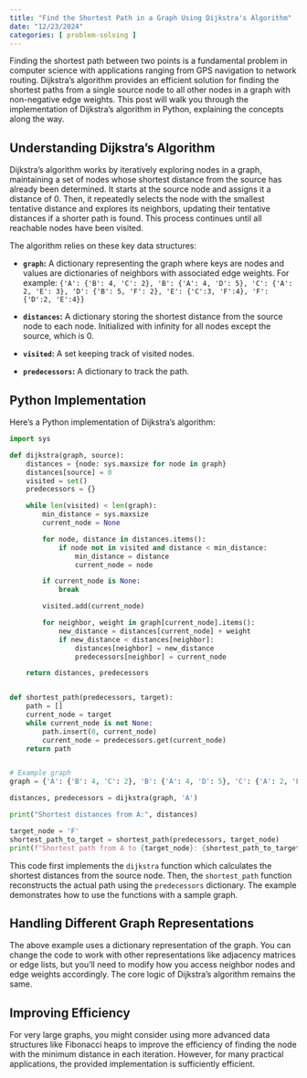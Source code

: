 ```yaml
---
title: "Find the Shortest Path in a Graph Using Dijkstra's Algorithm"
date: "12/23/2024"
categories: [ problem-solving ]
---
```


Finding the shortest path between two points is a fundamental problem in computer science with applications ranging from GPS navigation to network routing. Dijkstra's algorithm provides an efficient solution for finding the shortest paths from a single source node to all other nodes in a graph with non-negative edge weights.  This post will walk you through the implementation of Dijkstra's algorithm in Python, explaining the concepts along the way.

## Understanding Dijkstra's Algorithm

Dijkstra's algorithm works by iteratively exploring nodes in a graph, maintaining a set of nodes whose shortest distance from the source has already been determined.  It starts at the source node and assigns it a distance of 0.  Then, it repeatedly selects the node with the smallest tentative distance and explores its neighbors, updating their tentative distances if a shorter path is found. This process continues until all reachable nodes have been visited.

The algorithm relies on these key data structures:

* **`graph`:** A dictionary representing the graph where keys are nodes and values are dictionaries of neighbors with associated edge weights.  For example:  `{'A': {'B': 4, 'C': 2}, 'B': {'A': 4, 'D': 5}, 'C': {'A': 2, 'E': 3}, 'D': {'B': 5, 'F': 2}, 'E': {'C':3, 'F':4}, 'F': {'D':2, 'E':4}}`

* **`distances`:** A dictionary storing the shortest distance from the source node to each node. Initialized with infinity for all nodes except the source, which is 0.

* **`visited`:** A set keeping track of visited nodes.

* **`predecessors`:** A dictionary to track the path.


## Python Implementation

Here's a Python implementation of Dijkstra's algorithm:

```python
import sys

def dijkstra(graph, source):
    distances = {node: sys.maxsize for node in graph}
    distances[source] = 0
    visited = set()
    predecessors = {}

    while len(visited) < len(graph):
        min_distance = sys.maxsize
        current_node = None

        for node, distance in distances.items():
            if node not in visited and distance < min_distance:
                min_distance = distance
                current_node = node

        if current_node is None:
            break

        visited.add(current_node)

        for neighbor, weight in graph[current_node].items():
            new_distance = distances[current_node] + weight
            if new_distance < distances[neighbor]:
                distances[neighbor] = new_distance
                predecessors[neighbor] = current_node

    return distances, predecessors


def shortest_path(predecessors, target):
    path = []
    current_node = target
    while current_node is not None:
        path.insert(0, current_node)
        current_node = predecessors.get(current_node)
    return path


# Example graph
graph = {'A': {'B': 4, 'C': 2}, 'B': {'A': 4, 'D': 5}, 'C': {'A': 2, 'E': 3}, 'D': {'B': 5, 'F': 2}, 'E': {'C':3, 'F':4}, 'F': {'D':2, 'E':4}}

distances, predecessors = dijkstra(graph, 'A')

print("Shortest distances from A:", distances)

target_node = 'F'
shortest_path_to_target = shortest_path(predecessors, target_node)
print(f"Shortest path from A to {target_node}: {shortest_path_to_target}")

```

This code first implements the `dijkstra` function which calculates the shortest distances from the source node. Then, the `shortest_path` function reconstructs the actual path using the `predecessors` dictionary.  The example demonstrates how to use the functions with a sample graph.


## Handling Different Graph Representations

The above example uses a dictionary representation of the graph. You can change the code to work with other representations like adjacency matrices or edge lists, but you'll need to modify how you access neighbor nodes and edge weights accordingly. The core logic of Dijkstra's algorithm remains the same.


##  Improving Efficiency

For very large graphs, you might consider using more advanced data structures like Fibonacci heaps to improve the efficiency of finding the node with the minimum distance in each iteration.  However, for many practical applications, the provided implementation is sufficiently efficient.


